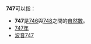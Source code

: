 {{整数| other list = {{Numbers digits|digit=10}}}}
'''747'''可以指：
* '''747'''是[[746|746]]與[[748|748]]之間的[[自然數|自然數]]。
* [[747年|747年]]
* [[波音747|波音747]]
{{disambig|Cat=数字消歧义}}